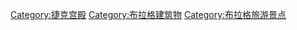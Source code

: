 [[Category:捷克宫殿|Category:捷克宫殿]]
[[Category:布拉格建筑物|Category:布拉格建筑物]]
[[Category:布拉格旅游景点|Category:布拉格旅游景点]]